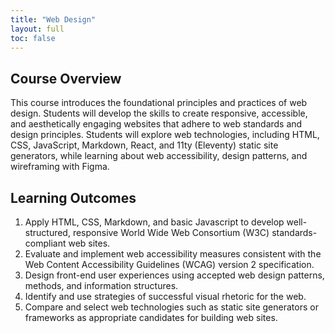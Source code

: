 ```yaml
---
title: "Web Design"
layout: full
toc: false
---
```


## Course Overview

This course introduces the foundational principles and practices of web design. Students will develop the skills to create responsive, accessible, and aesthetically engaging websites that adhere to web standards and design principles. Students will explore web technologies, including HTML, CSS, JavaScript, Markdown, React, and 11ty (Eleventy) static site generators, while learning about web accessibility, design patterns, and wireframing with Figma.

## Learning Outcomes

1. Apply HTML, CSS, Markdown, and basic Javascript to develop well-structured, responsive World Wide Web Consortium (W3C) standards-compliant web sites.
2. Evaluate and implement web accessibility measures consistent with the Web Content Accessibility Guidelines (WCAG) version 2 specification.
3. Design front-end user experiences using accepted web design patterns, methods, and information structures.
4. Identify and use strategies of successful visual rhetoric for the web.
5. Compare and select web technologies such as static site generators or frameworks as appropriate candidates for building web sites.

